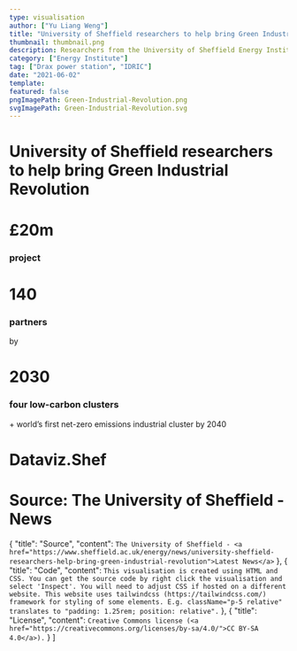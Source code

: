 ```yaml
---
type: visualisation
author: ["Yu Liang Weng"]
title: "University of Sheffield researchers to help bring Green Industrial Revolution"
thumbnail: thumbnail.png
description: Researchers from the University of Sheffield Energy Institute are set to work with the Drax power station to generate hydrogen and sustainable aviation fuels from biomass gasification and carbon capture as part of a £20m UKRI-funded project. 
category: ["Energy Institute"]
tag: ["Drax power station", "IDRIC"]
date: "2021-06-02"
template:
featured: false
pngImagePath: Green-Industrial-Revolution.png
svgImagePath: Green-Industrial-Revolution.svg
---
```



<VisDiv>
  <div 
    id="visualisation"
    style={{backgroundImage: `linear-gradient(45deg, rgba(100,100,100,.7) 5%, rgba(30,30,60,.85) 96%), url(${Bg})`, maxWidth: '550px', maxHeight: '550px', minHeight: '550px', width: '100%', borderRadius: '20px', backgroundSize: 'cover'}}
    className="p-5 relative"
  >
    <h1 className="mt-0 text-2xl md:text-4xl font-extrabold" style={{color: 'transparent', background: 'linear-gradient(315deg, rgba(47,255,43,1) 4%, rgba(0,160,255,1) 96%)', backgroundClip: 'text', WebkitBackgroundClip: 'text', WebkitTextFillColor: 'transparent'}}>University of Sheffield researchers to help bring Green Industrial Revolution</h1>
    <div className="mt-12 md:mt-20 w-full flex space-x-8">
      <div className="text-right">
        <h1 className="my-0 text-3xl md:text-6xl font-bold text-white">£20m</h1>
        <h3 className="mt-0 font-normal text-base text-gray-400">project</h3>
      </div>
      <div className="text-right">
        <h1 className="my-0 text-3xl md:text-6xl font-bold text-white">140</h1>
        <h3 className="mt-0 font-normal text-base text-gray-400">partners</h3>
      </div>
      <div className="text-right relative">
        <span className="text-sm text-gray-400 inline-block text-right absolute top-0 right-0 -mt-4">by</span>
        <h1 className="my-0 text-3xl md:text-6xl font-bold text-green-300">2030</h1>
        <h3 className="mt-0 font-normal text-base text-gray-400">four low-carbon clusters</h3>
      </div>
    </div>
    <div className="mt-4 md:mt-16 text-gray-400 text-center text-xs md:text-base">
      + world’s first net-zero emissions industrial cluster by <span className="text-green-400 text-lg">2040</span>
    </div>
    <h1 className="absolute bottom-0 left-0 m-5 text-gray-500 font-extrabold text-xs">Dataviz.Shef</h1>
    <h1 className="absolute bottom-0 right-0 m-5 text-gray-500 text-xs">Source: The University of Sheffield - News</h1>
  </div>
</VisDiv>


<VisPagination mdx={props.mdx}>
  <EmbedCode localPath="svgImagePath" />
</VisPagination>
<VisDetail mdx={props.mdx} />

  {
    "title": "Source",
    "content": `The University of Sheffield - <a href="https://www.sheffield.ac.uk/energy/news/university-sheffield-researchers-help-bring-green-industrial-revolution">Latest News</a>`
  },
  {
    "title": "Code",
    "content": `This visualisation is created using HTML and CSS. You can get the source code by right click the visualisation and select 'Inspect'. You will need to adjust CSS if hosted on a different website. This website uses tailwindcss (https://tailwindcss.com/) framework for styling of some elements. E.g. className="p-5 relative" translates to "padding: 1.25rem; position: relative".`
  },
  {
    "title": "License",
    "content": `Creative Commons license (<a href="https://creativecommons.org/licenses/by-sa/4.0/">CC BY-SA 4.0</a>).`
  }
]


<VisDiv>
  <Tab data={data} />
</VisDiv>